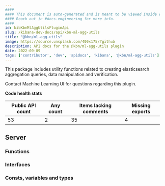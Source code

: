 ```yaml
---
####
#### This document is auto-generated and is meant to be viewed inside our experimental, new docs system.
#### Reach out in #docs-engineering for more info.
####
id: kibKbnMlAggUtilsPluginApi
slug: /kibana-dev-docs/api/kbn-ml-agg-utils
title: "@kbn/ml-agg-utils"
image: https://source.unsplash.com/400x175/?github
description: API docs for the @kbn/ml-agg-utils plugin
date: 2022-09-09
tags: ['contributor', 'dev', 'apidocs', 'kibana', '@kbn/ml-agg-utils']
---
```


This package includes utility functions related to creating elasticsearch aggregation queries, data manipulation and verification.

Contact Machine Learning UI for questions regarding this plugin.

**Code health stats**

| Public API count  | Any count | Items lacking comments | Missing exports |
|-------------------|-----------|------------------------|-----------------|
| 53 | 2 | 35 | 4 |

## Server

### Functions
<DocDefinitionList data={kbnMlAggUtilsObj.server.functions}/>

### Interfaces
<DocDefinitionList data={kbnMlAggUtilsObj.server.interfaces}/>

### Consts, variables and types
<DocDefinitionList data={kbnMlAggUtilsObj.server.misc}/>

